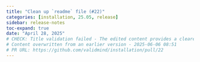 ```yaml
---
title: "Clean up `readme` file (#22)"
categories: [installation, 25.05, release]
sidebar: release-notes
toc-expand: true
date: "April 28, 2025"
# CHECK: Title validation failed - The edited content provides a clearer and more direct description of the task. By changing "Readme cleanup" to "Clean up `readme` file," it specifies the action to be taken and the target file, making it more understandable. The use of backticks around "readme" is a nice touch, as it indicates that "readme" is a file or code element, which is a common convention in technical documentation. Overall, the edit improves clarity and precision.
# Content overwritten from an earlier version - 2025-06-06 08:51
# PR URL: https://github.com/validmind/installation/pull/22
---
```


